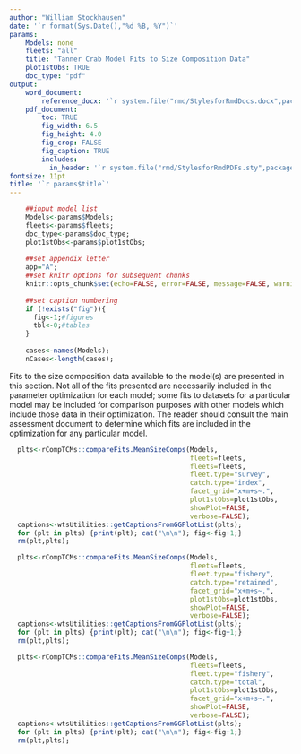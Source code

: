 ```yaml
---
author: "William Stockhausen"
date: '`r format(Sys.Date(),"%d %B, %Y")`'
params: 
    Models: none
    fleets: "all"
    title: "Tanner Crab Model Fits to Size Composition Data" 
    plot1stObs: TRUE
    doc_type: "pdf"
output: 
    word_document: 
        reference_docx: '`r system.file("rmd/StylesforRmdDocs.docx",package="wtsUtilities")`'
    pdf_document: 
        toc: TRUE
        fig_width: 6.5
        fig_height: 4.0
        fig_crop: FALSE
        fig_caption: TRUE
        includes:
          in_header: '`r system.file("rmd/StylesforRmdPDFs.sty",package="wtsUtilities")`'
fontsize: 11pt
title: '`r params$title`'
---
```


```r
    ##input model list
    Models<-params$Models;
    fleets<-params$fleets;
    doc_type<-params$doc_type;
    plot1stObs<-params$plot1stObs;
    
    ##set appendix letter
    app="A";
    ##set knitr options for subsequent chunks
    knitr::opts_chunk$set(echo=FALSE, error=FALSE, message=FALSE, warning=FALSE, concordance=TRUE, fig.width=6.5, fig.height=7.0, dpi=300)
    
    ##set caption numbering
    if (!exists("fig")){
      fig<-1;#figures
      tbl<-0;#tables
    }
    
    cases<-names(Models);
    nCases<-length(cases);
```

\section{Model fits to size composition data}
Fits to the size composition data available to the model(s) are presented in this section. Not all of the fits presented are necessarily included in the parameter optimization for each model; some fits to datasets for a particular model may be included for comparison purposes with other models which include those data in their optimization. The reader should consult the main assessment document to determine which fits are included in the optimization for any particular model.

\section{Mean survey size compositions}

```r
  plts<-rCompTCMs::compareFits.MeanSizeComps(Models,
                                             fleets=fleets,
                                             fleets=fleets,
                                             fleet.type="survey",
                                             catch.type="index",
                                             facet_grid="x+m+s~.",
                                             plot1stObs=plot1stObs,
                                             showPlot=FALSE,
                                             verbose=FALSE);
  captions<-wtsUtilities::getCaptionsFromGGPlotList(plts);
  for (plt in plts) {print(plt); cat("\n\n"); fig<-fig+1;}
  rm(plt,plts);
```

\FloatBarrier

\section{Fishery retained catch mean size compositions}

```r
  plts<-rCompTCMs::compareFits.MeanSizeComps(Models,
                                             fleets=fleets,
                                             fleet.type="fishery",
                                             catch.type="retained",
                                             facet_grid="x+m+s~.",
                                             plot1stObs=plot1stObs,
                                             showPlot=FALSE,
                                             verbose=FALSE);
  captions<-wtsUtilities::getCaptionsFromGGPlotList(plts);
  for (plt in plts) {print(plt); cat("\n\n"); fig<-fig+1;}
  rm(plt,plts);
```

\FloatBarrier

\clearpage

\section{Fishery total catch mean size compositions}

```r
  plts<-rCompTCMs::compareFits.MeanSizeComps(Models,
                                             fleets=fleets,
                                             fleet.type="fishery",
                                             catch.type="total",
                                             plot1stObs=plot1stObs,
                                             facet_grid="x+m+s~.",
                                             showPlot=FALSE,
                                             verbose=FALSE);
  captions<-wtsUtilities::getCaptionsFromGGPlotList(plts);
  for (plt in plts) {print(plt); cat("\n\n"); fig<-fig+1;}
  rm(plt,plts);
```

\begin{landscape}

\section{Survey size composition residuals}

Pearson's residuals are plotted for fits to size composition data. Symbol areas reflect the size of each residual,
Extreme values (residuals larger than 4 in scale) are indicated with a red "X" to facilitate identification.

```r
  mdfr<-rCompTCMs::extractFits.ZScores.PrNatZ(Models,
                                              fleets=fleets,
                                              fleet.type="survey",
                                              catch.type="index",
                                              residuals.type='pearsons',
                                              verbose=FALSE);
  #idx<-(mdfr$x=="male")&(mdfr$m=="immature");
  idx<-(mdfr$x=="male");
  plts<-rCompTCMs::compareFits.ZScores.PrNatZ(mdfr=mdfr[idx,],
                                              fleets=fleets,
                                              fleet.type="survey",
                                              catch.type="index",
                                              residuals.type='pearsons',
                                              showPlot=FALSE,verbose=FALSE);
  captions<-wtsUtilities::getCaptionsFromGGPlotList(plts);
  for (plt in plts) {print(plt); fig<-fig+1;}
```

```r
  # mdfr<-rCompTCMs::extractFits.ZScores.PrNatZ(Models,
  #                                             fleet.type="survey",
  #                                             catch.type="index",
  #                                             residuals.type='pearsons',
  #                                             verbose=FALSE);
  # idx<-(mdfr$x=="male")&(mdfr$m=="mature");
  # plts<-rCompTCMs::compareFits.ZScores.PrNatZ(mdfr=mdfr[idx,],
  #                                             fleet.type="survey",
  #                                             catch.type="index",
  #                                             residuals.type='pearsons',
  #                                             showPlot=FALSE,
  #                                             verbose=FALSE);
  # captions<-wtsUtilities::getCaptionsFromGGPlotList(plts);
  # for (plt in plts) {print(plt); fig<-fig+1;}
```

```r
  mdfr<-rCompTCMs::extractFits.ZScores.PrNatZ(Models,
                                              fleets=fleets,
                                              fleet.type="survey",
                                              catch.type="index",
                                              residuals.type='pearsons',
                                              verbose=FALSE);
  #idx<-(mdfr$x=="female")&(mdfr$m=="immature");
  idx<-(mdfr$x=="female");
  plts<-rCompTCMs::compareFits.ZScores.PrNatZ(mdfr=mdfr[idx,],
                                              fleets=fleets,
                                              fleet.type="survey",
                                              catch.type="index",
                                              residuals.type='pearsons',
                                              showPlot=FALSE,
                                              verbose=FALSE);
  captions<-wtsUtilities::getCaptionsFromGGPlotList(plts);
for (plt in plts) {print(plt); fig<-fig+1;}
```

```r
  # mdfr<-rCompTCMs::extractFits.ZScores.PrNatZ(Models,
  #                                             fleet.type="survey",
  #                                             catch.type="index",
  #                                             residuals.type='pearsons',
  #                                             verbose=FALSE);
  # idx<-(mdfr$x=="female")&(mdfr$m=="mature");
  # plts<-rCompTCMs::compareFits.ZScores.PrNatZ(mdfr=mdfr[idx,],
  #                                             fleet.type="survey",
  #                                             catch.type="index",
  #                                             residuals.type='pearsons',
  #                                             showPlot=FALSE,
  #                                             verbose=FALSE);
  # captions<-wtsUtilities::getCaptionsFromGGPlotList(plts);
  # for (plt in plts) {print(plt); fig<-fig+1;}
```

\section{Effective Ns for survey size compositions}

```r
  plts<-rCompTCMs::compareFits.EffectiveNs(Models,
                                           fleets=fleets,
                                           fleet.type="survey",
                                           category="index",
                                           showPlot=FALSE,
                                           verbose=FALSE)
  captions<-wtsUtilities::getCaptionsFromGGPlotList(plts);
  for (i in 1:length(captions)) {captions[i]<-paste0("Input and effective sample sizes from retained catch size compositions from the ",captions[i],".");}
  for (plt in plts) {print(plt); fig<-fig+1;}
```

\section{Fishery retained catch size composition residuals}

Pearsons residuals are plotted for fits to size composition data. Symbol areas reflect the size of each residual,
Extreme values (residuals larger than 4 in scale) are indicated with a red "X" to facilitate identification.

```r
  plts<-rCompTCMs::compareFits.ZScores.PrNatZ(Models,
                                              fleets=fleets,
                                              fleet.type="fishery",
                                              catch.type="retained",
                                              residuals.type='pearsons',
                                              showPlot=FALSE,
                                              verbose=FALSE);
  captions<-wtsUtilities::getCaptionsFromGGPlotList(plts);
  for (plt in plts) {print(plt); fig<-fig+1;}
  rm(plt,plts);
```

\section{Effective Ns for retained catch size compositions}

```r
  plts<-rCompTCMs::compareFits.EffectiveNs(Models,
                                           fleets=fleets,
                                           fleet.type="fishery",
                                           category="retained",
                                           showPlot=FALSE,
                                           verbose=FALSE)
  captions<-wtsUtilities::getCaptionsFromGGPlotList(plts);
  for (i in 1:length(captions)) {captions[i]<-paste0("Input and effective sample sizes from retained catch size compositions from the ",captions[i]," fishery.");}
  for (plt in plts) {print(plt); fig<-fig+1;}
```

\section{Fishery total catch size composition residuals}

```r
  plts<-rCompTCMs::compareFits.ZScores.PrNatZ(Models,
                                              fleets=fleets,
                                              fleet.type="fishery",
                                              catch.type="total",
                                              residuals.type='pearsons',
                                              showPlot=FALSE,
                                              verbose=FALSE);
  captions<-wtsUtilities::getCaptionsFromGGPlotList(plts);
  for (plt in plts) {print(plt); fig<-fig+1;}
  rm(plt,plts);
```

\section{Effective Ns for total catch size compositions}

```r
  plts<-rCompTCMs::compareFits.EffectiveNs(Models,
                                           fleets=fleets,
                                           fleet.type="fishery",
                                           category="total",
                                           showPlot=FALSE,
                                           verbose=FALSE)
  captions<-wtsUtilities::getCaptionsFromGGPlotList(plts);
  for (i in 1:length(captions)) {captions[i]<-paste0("Input and effective sample sizes from total catch size compositions from the ",captions[i]," fishery.");}
  for (plt in plts) {print(plt); fig<-fig+1;}
```

\end{landscape}

